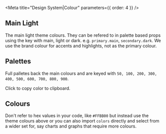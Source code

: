 
<Meta title="Design System|Colour" parameters={{ order: 4 }} />

## Main Light

The main light theme colours. They can be refered to in palette based props using the key with main, light or dark. e.g. `primary.main`, `secondary.dark`.
We use the brand colour for accents and highlights, not as the primary colour.

<ThemeProvider>
  <Flex flexWrap="wrap">
    <Palette key="brand" name="brand" width={1} />
    <Palette key="primary" name="primary" />
    <Palette key="secondary" name="secondary" />
    <Palette key="error" name="error" />
    <Palette key="warning" name="warning" />
    <Palette key="success" name="success" />
    <Palette key="info" name="info" />
  </Flex>
  <Surfaces />
</ThemeProvider>

## Palettes

Full palletes back the main colours and are keyed with `50, 100, 200, 300, 400, 500, 600, 700, 800, 900`.

Click to copy color to clipboard.

<ThemeProvider>
  <Colors name="brand" colors={theme.palettes.brand} />
  <Colors name="primary" colors={theme.palettes.primary} />
  <Colors name="secondary" colors={theme.palettes.secondary} />
  <Colors name="error" colors={theme.palettes.error} />
  <Colors name="warning" colors={theme.palettes.warning} />
  <Colors name="success" colors={theme.palettes.success} />
  <Colors name="info" colors={theme.palettes.info} />
  <Colors name="neutrals" colors={theme.palettes.neutral} />
</ThemeProvider>

## Colours

Don't refer to hex values in your code, like `#FFBB00` but instead use the theme colours above or you can also import
`colors` directly and select from a wider set for, say charts and graphs that require more colours.

<ThemeProvider>
  <Colors name="red" colors={colors.red} />
  <Colors name="redVivid" colors={colors.redVivid} />
  <Colors name="orange" colors={colors.orange} />
  <Colors name="orangeVivid" colors={colors.orangeVivid} />
  <Colors name="yellow" colors={colors.yellow} />
  <Colors name="committedYellow" colors={colors.committedYellow} />
  <Colors name="yellowVivid" colors={colors.yellowVivid} />
  <Colors name="limeGreen" colors={colors.limeGreen} />
  <Colors name="limeGreenVivid" colors={colors.limeGreenVivid} />
  <Colors name="green" colors={colors.green} />
  <Colors name="greenVivid" colors={colors.greenVivid} />
  <Colors name="teal" colors={colors.teal} />
  <Colors name="tealVivid" colors={colors.tealVivid} />
  <Colors name="cyan" colors={colors.cyan} />
  <Colors name="cyanVivid" colors={colors.cyanVivid} />
  <Colors name="lightBlue" colors={colors.lightBlue} />
  <Colors name="lightBlueVivid" colors={colors.lightBlueVivid} />
  <Colors name="blue" colors={colors.blue} />
  <Colors name="blueVivid" colors={colors.blueVivid} />
  <Colors name="indigo" colors={colors.indigo} />
  <Colors name="indigoVivid" colors={colors.indigoVivid} />
  <Colors name="purple" colors={colors.purple} />
  <Colors name="purpleVivid" colors={colors.purpleVivid} />
  <Colors name="magenta" colors={colors.magenta} />
  <Colors name="magentaVivid" colors={colors.magentaVivid} />
  <Colors name="pink" colors={colors.pink} />
  <Colors name="pinkVivid" colors={colors.pinkVivid} />
  <Colors name="blueGrey" colors={colors.blueGrey} />
  <Colors name="coolGrey" colors={colors.coolGrey} />
  <Colors name="grey" colors={colors.grey} />
  <Colors name="warmGrey" colors={colors.warmGrey} />
  <Colors name="committedGrey" colors={colors.committedGrey} />
</ThemeProvider>
